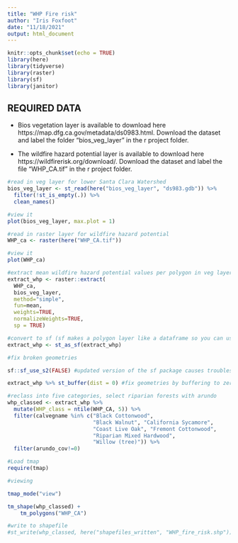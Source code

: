 ```yaml
---
title: "WHP Fire risk"
author: "Iris Foxfoot"
date: "11/18/2021"
output: html_document
---
```


```r
knitr::opts_chunk$set(echo = TRUE)
library(here)
library(tidyverse)
library(raster)
library(sf)
library(janitor)
```

## REQUIRED DATA

- Bios vegetation layer is available to download here https://map.dfg.ca.gov/metadata/ds0983.html. Download the dataset and label the folder "bios_veg_layer" in the r project folder.

- The wildfire hazard potential layer is available to download here https://wildfirerisk.org/download/. Download the dataset and label the file "WHP_CA.tif" in the r project folder.


```r
#read in veg layer for lower Santa Clara Watershed
bios_veg_layer <- st_read(here("bios_veg_layer", "ds983.gdb")) %>% 
  filter(!st_is_empty(.)) %>% 
  clean_names()

#view it
plot(bios_veg_layer, max.plot = 1)
```

```r
#read in raster layer for wildfire hazard potential
WHP_ca <- raster(here("WHP_CA.tif"))

#view it
plot(WHP_ca)
```

```r
#extract mean wildfire hazard potential values per polygon in veg layer
extract_whp <- raster::extract(
  WHP_ca, 
  bios_veg_layer, 
  method="simple", 
  fun=mean, 
  weights=TRUE, 
  normalizeWeights=TRUE, 
  sp = TRUE)
```

```r
#convert to sf (sf makes a polygon layer like a dataframe so you can use tidyverse commands on it)
extract_whp <- st_as_sf(extract_whp)

#fix broken geometries

sf::sf_use_s2(FALSE) #updated version of the sf package causes troubles so not using it

extract_whp %>% st_buffer(dist = 0) #fix geometries by buffering to zero
```

```r
#reclass into five categories, select riparian forests with arundo
whp_classed <- extract_whp %>% 
  mutate(WHP_class = ntile(WHP_CA, 5)) %>% 
  filter(calvegname %in% c("Black Cottonwood", 
                           "Black Walnut", "California Sycamore", 
                           "Coast Live Oak", "Fremont Cottonwood", 
                           "Riparian Mixed Hardwood", 
                           "Willow (tree)")) %>% 
  filter(arundo_cov!=0)
```

```r
#Load tmap
require(tmap)

#viewing

tmap_mode("view")

tm_shape(whp_classed) +
    tm_polygons("WHP_CA")
```

```r
#write to shapefile
#st_write(whp_classed, here("shapefiles_written", "WHP_fire_risk.shp"))
```

